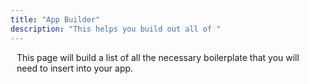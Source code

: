 ```yaml
---
title: "App Builder"
description: "This helps you build out all of "
---
```


<Aside type="note" style="margin: 10px">
This page will build a list of all the necessary boilerplate that you will need to insert into your app.
</Aside>
<br />

<AppBuilder client:load />
